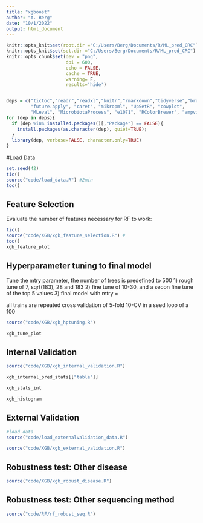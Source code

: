 ```yaml
---
title: "xgboost"
author: "A. Berg"
date: "10/1/2022"
output: html_document
---
```


```r
knitr::opts_knit$set(root.dir ="C:/Users/Berg/Documents/R/ML_pred_CRC")
knitr::opts_knit$set(set.dir ="C:/Users/Berg/Documents/R/ML_pred_CRC")
knitr::opts_chunk$set(dev = "png",
                      dpi = 600,
                      echo = FALSE,
                      cache = TRUE,
                      warning= F, 
                      results='hide')


deps = c("tictoc","readr","readxl","knitr","rmarkdown","tidyverse","broom", "furrr", 
         "future.apply", "caret", "mikropml", "UpSetR", "cowplot", 
         "MLeval", "MicrobiotaProcess", "e1071", "RColorBrewer", "ampvis2", "dplyr", "stringr", "naivebayes", "writexl");
for (dep in deps){
  if (dep %in% installed.packages()[,"Package"] == FALSE){
    install.packages(as.character(dep), quiet=TRUE);
  }
  library(dep, verbose=FALSE, character.only=TRUE)
}

```

#Load Data
```r
set.seed(42)
tic()
source("code/load_data.R") #2min
toc()

```




## Feature Selection
Evaluate the number of features necessary for RF to work:

```r
tic()
source("code/XGB/xgb_feature_selection.R") #
toc()
xgb_feature_plot

```


## Hyperparameter tuning to final model
Tune the mtry parameter, the number of trees is predefined to 500
1) rough tune of 7, sqrt(183), 28 and 183
2) fine tune of 10-30, and a secon fine tune of the top 5 values 
3) final model with mtry =

all trains are repeated cross validation of 5-fold 10-CV in a seed loop of a 100
```r

source("code/XGB/xgb_hptuning.R") 

xgb_tune_plot
```



## Internal Validation



```r

source("code/XGB/xgb_internal_validation.R") 

xgb_internal_pred_stats[["table"]]

xgb_stats_int

xgb_histogram

```

####
## External Validation

```r
#load data
source("code/load_externalvalidation_data.R") 

source("code/XGB/xgb_external_validation.R") 
```


## Robustness test: Other disease 

```r
source("code/XGB/xgb_robust_disease.R") 


```


## Robustness test: Other sequencing method

```r
source("code/RF/rf_robust_seq.R") 


```



